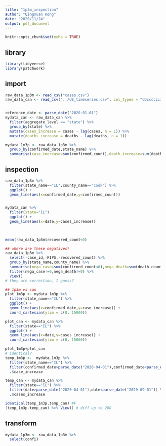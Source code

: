 ```yaml
---
title: "1p3m_inspection"
author: "QingXuan Kong"
date: "2020/11/24"
output: pdf_document
---
```


```r
knitr::opts_chunk$set(echo = TRUE)
```


## library
```r
library(tidyverse)
library(patchwork)
```

## import
```r
raw_data_1p3m <- read_csv("cases.csv")
raw_data_can <- read_csv("../US_timeseries.csv", col_types = "cDcccciiiiiiiiiiiiii")


reference_date <- parse_date("2020-01-01")
mydata_can <- raw_data_can %>%
  filter(aggregate_level == "state") %>% 
  group_by(state) %>% 
  mutate(cases_increase = cases - lag(cases, n = 1)) %>%
  mutate(deaths_increase = deaths - lag(deaths, n = 1))

mydata_1m3p <- raw_data_1p3m %>% 
  group_by(confirmed_date,state_name) %>% 
  summarise(case_increase=sum(confirmed_count),death_increase=sum(death_count))

```

## inspection
```r
raw_data_1p3m %>% 
  filter(state_name=="IL",county_name=="Cook") %>% 
  ggplot() +
  geom_line(aes(x=confirmed_date,y=confirmed_count))


mydata_can %>% 
  filter(state="IL")
  ggplot() +
  geom_line(aes(x=date,y=cases_increase))

  
  
mean(raw_data_1p3m$recovered_count<0)

## where are these negatives?
raw_data_1p3m %>% 
  select(-case_id,-FIPS,-recovered_count) %>% 
  group_by(state_name,county_name) %>% 
  summarise(nega_case=sum(confirmed_count<0),nega_death=sum(death_count<0)) %>% 
  filter(nega_case!=0,nega_death!=0) %>% 
  View()
# they are correction, I guess?

## 1p3m vs can
plot_1m3p <- mydata_1m3p %>% 
  filter(state_name=="IL") %>% 
  ggplot() +
  geom_line(aes(x=confirmed_date,y=case_increase)) +
  coord_cartesian(ylim = c(0, 15000))

plot_can <- mydata_can %>% 
  filter(state=="IL") %>% 
  ggplot() +
  geom_line(aes(x=date,y=cases_increase)) +
  coord_cartesian(ylim = c(0, 15000))

plot_1m3p+plot_can
# identical?
temp_1m3p <-  mydata_1m3p %>% 
  filter(state_name=="IL") %>% 
  filter(confirmed_date>parse_date("2020-04-01"),confirmed_date<parse_date("2020-09-01")) %>% 
  .$case_increase

temp_can <- mydata_can %>% 
  filter(state=="IL") %>% 
  filter(date>parse_date("2020-04-01"),date<parse_date("2020-09-01")) %>% 
  .$cases_increase

identical(temp_1m3p,temp_can) #F
(temp_1m3p-temp_can) %>% View() # diff up to 200
``` 

## transform
```r
mydata_1p3m <- raw_data_1p3m %>% 
  select(confi)
```

